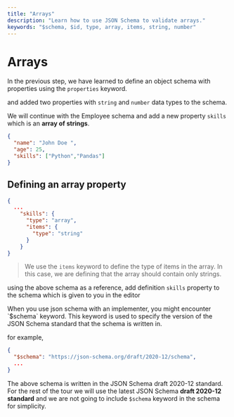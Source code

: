 ```yaml
---
title: "Arrays"
description: "Learn how to use JSON Schema to validate arrays."
keywords: "$schema, $id, type, array, items, string, number"
---
```


# Arrays

In the previous step, we have learned to define an object schema with properties using the `properties` keyword.

and added two properties with `string` and `number` data types to the schema.

We will continue with the Employee schema and add a new property `skills` which is an **array of strings**. 


```json highlightLineStart={4} 
{
  "name": "John Doe ",
  "age": 25,
  "skills": ["Python","Pandas"]
}
```


## Defining an array property
  
  ```json 
  {
    ...
      "skills": {
        "type": "array",
        "items": {
          "type": "string"
        }
      }
  }
  ```

> We use the `items` keyword to define the type of items in the array. In this case, we are defining that the array should contain only strings. 

using the above schema as a reference, add definition `skills` property to the schema which is given to you in the editor 

<GoodToKnowBox>
  When you use json schema with an implementer, you might encounter `$schema` keyword. This keyword is used to specify the version of the JSON Schema standard that the schema is written in.


  for example, 
  ```json
  {
    "$schema": "https://json-schema.org/draft/2020-12/schema",
    ...
  }
  ```

  The above schema is written in the JSON Schema draft 2020-12 standard. For the rest of the tour we will use the latest JSON Schema **draft 2020-12 standard** and we are not going to include `$schema` keyword in the schema for simplicity.
  
  
</GoodToKnowBox>
